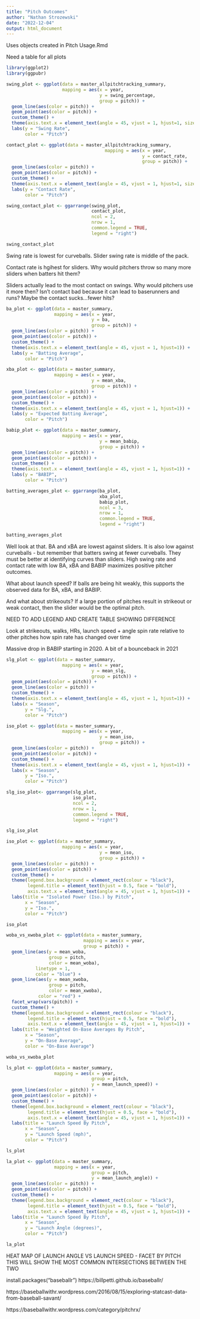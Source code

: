 ---
title: "Pitch Outcomes"
author: "Nathan Strozewski"
date: "2022-12-04"
output: html_document
---

Uses objects created in Pitch Usage.Rmd


Need a table for all plots

```{r swing and contact rate plots}

library(ggplot2)
library(ggpubr)

swing_plot <- ggplot(data = master_allpitchtracking_summary,
                     mapping = aes(x = year,
                                   y = swing_percentage,
                                   group = pitch)) +
  geom_line(aes(color = pitch)) +
  geom_point(aes(color = pitch)) +
  custom_theme() +
  theme(axis.text.x = element_text(angle = 45, vjust = 1, hjust=1, size = 8)) +
  labs(y = "Swing Rate",
       color = "Pitch")

contact_plot <- ggplot(data = master_allpitchtracking_summary,
                                     mapping = aes(x = year,
                                                   y = contact_rate,
                                                   group = pitch)) +
  geom_line(aes(color = pitch)) +
  geom_point(aes(color = pitch)) +
  custom_theme() +
  theme(axis.text.x = element_text(angle = 45, vjust = 1, hjust=1, size = 8)) +
  labs(y = "Contact Rate",
       color = "Pitch")

swing_contact_plot <- ggarrange(swing_plot,
                                contact_plot,
                                ncol = 2,
                                nrow = 1,
                                common.legend = TRUE,
                                legend = "right")

swing_contact_plot

```

Swing rate is lowest for curveballs. Slider swing rate is middle of the pack.

Contact rate is hgihest for sliders. Why would pitchers throw so many more sliders when batters hit them?

Sliders actually lead to the most contact on swings. Why would pitchers use it more then? Isn't contact bad because it can lead to baserunners and runs? Maybe the contact sucks...fewer hits?

```{r batting average plot}

ba_plot <- ggplot(data = master_summary,
                  mapping = aes(x = year,
                                y = ba,
                                group = pitch)) +
  geom_line(aes(color = pitch)) +
  geom_point(aes(color = pitch)) +
  custom_theme() +
  theme(axis.text.x = element_text(angle = 45, vjust = 1, hjust=1)) +
  labs(y = "Batting Average",
       color = "Pitch")

xba_plot <- ggplot(data = master_summary,
                  mapping = aes(x = year,
                                y = mean_xba,
                                group = pitch)) +
  geom_line(aes(color = pitch)) +
  geom_point(aes(color = pitch)) +
  custom_theme() +
  theme(axis.text.x = element_text(angle = 45, vjust = 1, hjust=1)) +
  labs(y = "Expected Batting Average",
       color = "Pitch")

babip_plot <- ggplot(data = master_summary,
                     mapping = aes(x = year,
                                   y = mean_babip,
                                   group = pitch)) +
  geom_line(aes(color = pitch)) +
  geom_point(aes(color = pitch)) +
  custom_theme() +
  theme(axis.text.x = element_text(angle = 45, vjust = 1, hjust=1)) +
  labs(y = "BABIP",
       color = "Pitch")

batting_averages_plot <- ggarrange(ba_plot,
                                   xba_plot,
                                   babip_plot,
                                   ncol = 3,
                                   nrow = 1,
                                   common.legend = TRUE,
                                   legend = "right")

batting_averages_plot

```

Well look at that. BA and xBA are lowest against sliders. It is also low against curveballs - but remember that batters swing at fewer curveballs. They must be better at identifying curves than sliders. High swing rate and contact rate with low BA, xBA and BABIP maximizes positive pitcher outcomes.

What about launch speed? If balls are being hit weakly, this supports the observed data for BA, xBA, and BABIP.

And what about strikeouts? If a large portion of pitches result in strikeout or weak contact, then the slider would be the optimal pitch.

NEED TO ADD LEGEND AND CREATE TABLE SHOWING DIFFERENCE


Look at strikeouts, walks, HRs, launch speed + angle
spin rate relative to other pitches
how spin rate has changed over time

Massive drop in BABIP starting in 2020. A bit of a bounceback in 2021

```{r slg}

slg_plot <- ggplot(data = master_summary,
                     mapping = aes(x = year,
                                y = mean_slg,
                                group = pitch)) +
  geom_point(aes(color = pitch)) +
  geom_line(aes(color = pitch)) +
  custom_theme() +
  theme(axis.text.x = element_text(angle = 45, vjust = 1, hjust=1)) +
  labs(x = "Season",
       y = "Slg.",
       color = "Pitch")

iso_plot <- ggplot(data = master_summary,
                     mapping = aes(x = year,
                                   y = mean_iso,
                                   group = pitch)) +
  geom_line(aes(color = pitch)) +
  geom_point(aes(color = pitch)) +
  custom_theme() +
  theme(axis.text.x = element_text(angle = 45, vjust = 1, hjust=1)) +
  labs(x = "Season",
       y = "Iso.",
       color = "Pitch")

slg_iso_plot<- ggarrange(slg_plot,
                         iso_plot,
                         ncol = 2,
                         nrow = 1,
                         common.legend = TRUE,
                         legend = "right")

slg_iso_plot

```

```{r iso}

iso_plot <- ggplot(data = master_summary,
                     mapping = aes(x = year,
                                   y = mean_iso,
                                   group = pitch)) +
  geom_line(aes(color = pitch)) +
  geom_point(aes(color = pitch)) +
  custom_theme() +
  theme(legend.box.background = element_rect(colour = "black"),
        legend.title = element_text(hjust = 0.5, face = "bold"),
        axis.text.x = element_text(angle = 45, vjust = 1, hjust=1)) +
  labs(title = "Isolated Power (Iso.) by Pitch",
       x = "Season",
       y = "Iso.",
       color = "Pitch")

iso_plot

```

```{r woba vs xwoba}

woba_vs_xwoba_plot <- ggplot(data = master_summary,
                             mapping = aes(x = year,
                             group = pitch)) +
  geom_line(aes(y = mean_woba,
                group = pitch,
                color = mean_woba),
           linetype = 1,
           color = "blue") +
  geom_line(aes(y = mean_xwoba,
                group = pitch,
                color = mean_xwoba),
            color = "red") +
  facet_wrap(vars(pitch)) +
  custom_theme() +
  theme(legend.box.background = element_rect(colour = "black"),
        legend.title = element_text(hjust = 0.5, face = "bold"),
        axis.text.x = element_text(angle = 45, vjust = 1, hjust=1)) +
  labs(title = "Weighted On-Base Averages By Pitch",
       x = "Season",
       y = "On-Base Average",
       color = "On-Base Average")

woba_vs_xwoba_plot

```

```{r launch spd and angle}

ls_plot <- ggplot(data = master_summary,
                  mapping = aes(x = year,
                                group = pitch,
                                y = mean_launch_speed)) +
  geom_line(aes(color = pitch)) +
  geom_point(aes(color = pitch)) +
  custom_theme() +
  theme(legend.box.background = element_rect(colour = "black"),
        legend.title = element_text(hjust = 0.5, face = "bold"),
        axis.text.x = element_text(angle = 45, vjust = 1, hjust=1)) +
  labs(title = "Launch Speed By Pitch",
       x = "Season",
       y = "Launch Speed (mph)",
       color = "Pitch")

ls_plot

```

```{r launch angle}

la_plot <- ggplot(data = master_summary,
                  mapping = aes(x = year,
                                group = pitch,
                                y = mean_launch_angle)) +
  geom_line(aes(color = pitch)) +
  geom_point(aes(color = pitch)) +
  custom_theme() +
  theme(legend.box.background = element_rect(colour = "black"),
        legend.title = element_text(hjust = 0.5, face = "bold"),
        axis.text.x = element_text(angle = 45, vjust = 1, hjust=1)) +
  labs(title = "Launch Speed By Pitch",
       x = "Season",
       y = "Launch Angle (degrees)",
       color = "Pitch")

la_plot

```



HEAT MAP OF LAUNCH ANGLE VS LAUNCH SPEED - FACET BY PITCH
THIS WILL SHOW THE MOST COMMON INTERSECTIONS BETWEEN THE TWO

install.packages("baseballr")
https://billpetti.github.io/baseballr/

https://baseballwithr.wordpress.com/2016/08/15/exploring-statcast-data-from-baseball-savant/

https://baseballwithr.wordpress.com/category/pitchrx/
